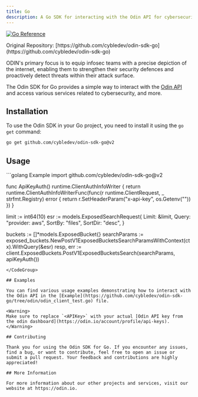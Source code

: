 ```yaml
---
title: Go
description: A Go SDK for interacting with the Odin API for cybersecurity and threat detection
---
```


[![Go Reference](https://pkg.go.dev/badge/github.com/cybledev/odin-sdk-go.svg)](https://pkg.go.dev/github.com/cybledev/odin-sdk-go@v2)

<Info>
Original Repository: [https://github.com/cybledev/odin-sdk-go](https://github.com/cybledev/odin-sdk-go)
</Info>

ODIN's primary focus is to equip infosec teams with a precise depiction of the internet, enabling them to strengthen their security defences and proactively detect threats within their attack surface.

The Odin SDK for Go provides a simple way to interact with the [Odin API](https://getodin.com/docs/api) and access various services related to cybersecurity, and more.

## Installation

To use the Odin SDK in your Go project, you need to install it using the `go get` command:

```bash
go get github.com/cybledev/odin-sdk-go@v2
```

## Usage

<CodeGroup>
```golang Example
import github.com/cybledev/odin-sdk-go@v2

func ApiKeyAuth() runtime.ClientAuthInfoWriter {
    return runtime.ClientAuthInfoWriterFunc(func(r runtime.ClientRequest, \_ strfmt.Registry) error {
        return r.SetHeaderParam("x-api-key", os.Getenv("<APIKey>"))
    })
}

limit := int64(10)
esr := models.ExposedSearchRequest{
    Limit:   &limit,
    Query:   "provider: aws",
    SortBy:  "files",
    SortDir: "desc",
}

buckets := []*models.ExposedBucket{}
searchParams := exposed_buckets.NewPostV1ExposedBucketsSearchParamsWithContext(ctx).WithQuery(&esr)
resp, err := client.ExposedBuckets.PostV1ExposedBucketsSearch(searchParams, apiKeyAuth())
```
</CodeGroup>

## Examples

You can find various usage examples demonstrating how to interact with the Odin API in the [Example](https://github.com/cybledev/odin-sdk-go/tree/odin/odin_client_test.go) file.

<Warning>
Make sure to replace `<APIKey>` with your actual [Odin API key from the odin dashboard](https://odin.io/account/profile/api-keys).
</Warning>

## Contributing

Thank you for using the Odin SDK for Go. If you encounter any issues, find a bug, or want to contribute, feel free to open an issue or submit a pull request. Your feedback and contributions are highly appreciated!

## More Information

For more information about our other projects and services, visit our website at https://odin.io.